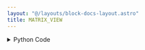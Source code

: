 ```yaml
---
layout: "@/layouts/block-docs-layout.astro"
title: MATRIX_VIEW
---
```



<PythonDocsDisplay docstring={docstring} />
<AppDisplay app={app} />

<details>
<summary>Python Code</summary>
```python
from flojoy import flojoy, OrderedPair, Matrix, Plotly, DCNpArrayType, Vector
import plotly.graph_objects as go
import numpy as np


CELL_SIZE = 50
FONT_SIZE = 10
MAX_ALLOWED_SHAPE = 8
v_dot = "$\\vdots$"
d_dot = "$\\ddots$"
l_dot = "$\\ldots$"


def numpy_2d_array_as_table(
    arr: DCNpArrayType,
    arr_row_shape: int,
    arr_col_shape: int,
    placeholder: str,
):
    new_arr = arr
    if arr_row_shape > MAX_ALLOWED_SHAPE or arr_col_shape > MAX_ALLOWED_SHAPE:
        new_arr = np.full(
            (MAX_ALLOWED_SHAPE, MAX_ALLOWED_SHAPE), placeholder, dtype=object
        )
        new_arr[:-2, :-2] = arr[: MAX_ALLOWED_SHAPE - 2, : MAX_ALLOWED_SHAPE - 2]
        last_row = arr[arr_row_shape - 1, :]
        first_cols = last_row[: MAX_ALLOWED_SHAPE - 2]
        new_arr[MAX_ALLOWED_SHAPE - 1, : MAX_ALLOWED_SHAPE - 2] = first_cols
        last_col = arr[:, arr.shape[1] - 1]
        first_rows = last_col[: MAX_ALLOWED_SHAPE - 2]
        new_arr[: MAX_ALLOWED_SHAPE - 2, MAX_ALLOWED_SHAPE - 1] = first_rows
        new_arr[MAX_ALLOWED_SHAPE - 1, MAX_ALLOWED_SHAPE - 1 :] = arr[
            arr_row_shape - 1, arr.shape[1] - 1 :
        ]
        new_arr[0, MAX_ALLOWED_SHAPE - 2] = l_dot
        new_arr[MAX_ALLOWED_SHAPE - 1, MAX_ALLOWED_SHAPE - 2] = l_dot

        new_arr[MAX_ALLOWED_SHAPE - 2, 0] = v_dot
        new_arr[MAX_ALLOWED_SHAPE - 2, MAX_ALLOWED_SHAPE - 1] = v_dot
    else:
        new_arr

    return new_arr.T


def numpy_1d_array_as_table(arr: DCNpArrayType):
    if arr.size > MAX_ALLOWED_SHAPE:
        converted_type = arr.astype(object)
        new_arr = converted_type[:MAX_ALLOWED_SHAPE]
        new_arr[MAX_ALLOWED_SHAPE - 2] = l_dot
    else:
        new_arr = arr
    return new_arr.reshape(-1, 1)


def numpy_array_as_table(arr: DCNpArrayType):
    ndim = arr.ndim
    if ndim == 1:
        cell_values = numpy_1d_array_as_table(arr)
    elif ndim > 2:
        raise ValueError("MATRIX_VIEW can process only 2D arrays!")
    else:
        row_shape, col_shape = arr.shape
        cell_values = numpy_2d_array_as_table(arr, row_shape, col_shape, d_dot)
    return cell_values


@flojoy
def MATRIX_VIEW(default: OrderedPair | Matrix) -> Plotly:
    """The MATRIX_VIEW node takes a Matrix or OrderedPair DataContainer object as input, and visualizes it using a Plotly table in matrix format.

    Inputs
    ------
    default : OrderedPair | Matrix
        the DataContainer to be visualized in matrix format.

    Returns
    -------
    Plotly
        the DataContainer containing visualization of the input in matrix format
    """

    if isinstance(default, Matrix):
        np_arr = default.m
        cell_values = numpy_array_as_table(np_arr)
    elif isinstance(default, Vector):
        np_arr = default.v
        cell_values = numpy_array_as_table(np_arr)
    else:
        np_arr = default.y
        cell_values = numpy_array_as_table(np_arr)

    fig = go.Figure(
        data=[
            go.Table(
                header=dict(line={"width": 0}, values=[]),
                cells=dict(
                    values=cell_values,
                    line={"width": 3},
                    font={"size": FONT_SIZE},
                    height=CELL_SIZE,
                    align="center",
                    format=[".3"],
                ),
            )
        ]
    )
    width = MAX_ALLOWED_SHAPE * CELL_SIZE + 80
    height = width + 80
    fig.layout = go.Layout(
        autosize=False,
        width=width,
        height=height,
        margin=dict(l=0, r=0, t=0, b=0),
        xaxis=dict(visible=False),
        yaxis=dict(visible=False),
        hovermode="closest",
        font=dict(size=FONT_SIZE),
    )

    return Plotly(fig=fig)

```
[Find this Flojoy Block on GitHub](https://github.com/flojoy-ai/blocks/blob/main/blocks/VISUALIZERS/DATA_STRUCTURE/MATRIX_VIEW/MATRIX_VIEW.py)
</details>


## Example
